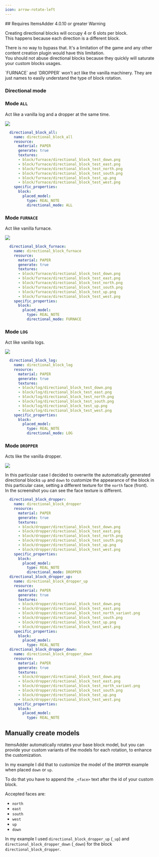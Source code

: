 ```yaml
---
icon: arrow-rotate-left
---
```


<Note>
## Requires ItemsAdder 4.0.10 or greater
</Note>



<Warning>
Warning

Creating directional blocks will occupy 4 or 6 slots per block.\
This happens because each direction is a different block.

There is no way to bypass that. It's a limitation of the game and any other content creation plugin would have this limitation.
\
You should not abuse directional blocks because they quickly will saturate your custom blocks usages.
</Warning>



<Note>
`FURNACE` and `DROPPER` won't act like the vanilla machinery. They are just names to easily understand the type of block rotation.
</Note>


### Directional mode

### Mode `ALL`

Act like a vanilla log and a dropper at the same time.

![](https://github.com/user-attachments/assets/db9c84da-c30c-40c4-a53d-7850ebd3ad8b)

```yml
  directional_block_all:
    name: directional_block_all
    resource:
      material: PAPER
      generate: true
      textures:
      - block/furnace/directional_block_test_down.png
      - block/furnace/directional_block_test_east.png
      - block/furnace/directional_block_test_north.png
      - block/furnace/directional_block_test_south.png
      - block/furnace/directional_block_test_up.png
      - block/furnace/directional_block_test_west.png
    specific_properties:
      block:
        placed_model:
          type: REAL_NOTE
          directional_mode: ALL
```

### Mode `FURNACE`

Act like vanilla furnace.

![](https://github.com/user-attachments/assets/c4c6c501-a1fa-4cd1-a2de-67c3ad5d626a)

```yml
  directional_block_furnace:
    name: directional_block_furnace
    resource:
      material: PAPER
      generate: true
      textures:
      - block/furnace/directional_block_test_down.png
      - block/furnace/directional_block_test_east.png
      - block/furnace/directional_block_test_north.png
      - block/furnace/directional_block_test_south.png
      - block/furnace/directional_block_test_up.png
      - block/furnace/directional_block_test_west.png
    specific_properties:
      block:
        placed_model:
          type: REAL_NOTE
          directional_mode: FURNACE
```

### Mode `LOG`

Act like vanilla logs.

![](https://github.com/user-attachments/assets/db9c84da-c30c-40c4-a53d-7850ebd3ad8b)

```yml
  directional_block_log:
    name: directional_block_log
    resource:
      material: PAPER
      generate: true
      textures:
      - block/log/directional_block_test_down.png
      - block/log/directional_block_test_east.png
      - block/log/directional_block_test_north.png
      - block/log/directional_block_test_south.png
      - block/log/directional_block_test_up.png
      - block/log/directional_block_test_west.png
    specific_properties:
      block:
        placed_model:
          type: REAL_NOTE
          directional_mode: LOG
```

### Mode `DROPPER`

Acts like the vanilla dropper.

![](https://github.com/user-attachments/assets/c097ac52-80ba-4daf-865b-7726ad3e8b87)

In this particular case I decided to overwrite the automatically generated directional blocks `up` and `down` to customize the appearance of the block in this particular case, setting a different texture for the `north` face (front).
\
In the screenshot you can see the face texture is different.

```yml
  directional_block_dropper:
    name: directional_block_dropper
    resource:
      material: PAPER
      generate: true
      textures:
      - block/dropper/directional_block_test_down.png
      - block/dropper/directional_block_test_east.png
      - block/dropper/directional_block_test_north.png
      - block/dropper/directional_block_test_south.png
      - block/dropper/directional_block_test_up.png
      - block/dropper/directional_block_test_west.png
    specific_properties:
      block:
        placed_model:
          type: REAL_NOTE
          directional_mode: DROPPER
  directional_block_dropper_up:
    name: directional_block_dropper_up
    resource:
      material: PAPER
      generate: true
      textures:
      - block/dropper/directional_block_test_down.png
      - block/dropper/directional_block_test_east.png
      - block/dropper/directional_block_test_north_variant.png
      - block/dropper/directional_block_test_south.png
      - block/dropper/directional_block_test_up.png
      - block/dropper/directional_block_test_west.png
    specific_properties:
      block:
        placed_model:
          type: REAL_NOTE
  directional_block_dropper_down:
    name: directional_block_dropper_down
    resource:
      material: PAPER
      generate: true
      textures:
      - block/dropper/directional_block_test_down.png
      - block/dropper/directional_block_test_east.png
      - block/dropper/directional_block_test_north_variant.png
      - block/dropper/directional_block_test_south.png
      - block/dropper/directional_block_test_up.png
      - block/dropper/directional_block_test_west.png
    specific_properties:
      block:
        placed_model:
          type: REAL_NOTE
```

## Manually create models

ItemsAdder automatically rotates your base block model, but you can provide your custom variants of the models for each rotation, to enhance the customization.

In my example I did that to customize the model of the `DROPPER` example when placed `down` or `up`.

To do that you have to append the `_<face>` text after the id of your custom block.

Accepted faces are:

* `north`
* `east`
* `south`
* `west`
* `up`
* `down`

In my example I used `directional_block_dropper_up` (`_up`) and `directional_block_dropper_down` (`_down`)  for the block `directional_block_dropper`.

